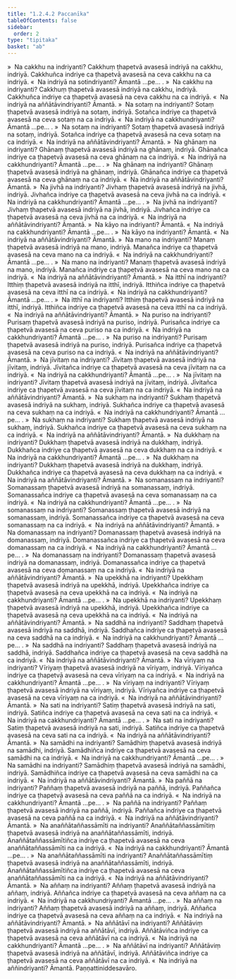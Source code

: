 ```yaml
---
title: "1.2.4.2 Paccanīka"
tableOfContents: false
sidebar:
  order: 2
type: "tipitaka"
basket: "ab"
---
```



<DynamicBreadcrumb />

<Division number="164">

<Paragraph number="1226">
»  Na cakkhu na indriyanti?
</Paragraph>

<Paragraph number="1227">
Cakkhuṃ ṭhapetvā avasesā indriyā na cakkhu, indriyā. Cakkhuñca indriye ca ṭhapetvā avasesā na ceva cakkhu na ca indriyā.
</Paragraph>

<Paragraph number="1228">
«  Na indriyā na sotindriyanti? Āmantā …pe… .
</Paragraph>

<Paragraph number="1229">
»  Na cakkhu na indriyanti?
</Paragraph>

<Paragraph number="1230">
Cakkhuṃ ṭhapetvā avasesā indriyā na cakkhu, indriyā. Cakkhuñca indriye ca ṭhapetvā avasesā na ceva cakkhu na ca indriyā.
</Paragraph>

<Paragraph number="1231">
«  Na indriyā na aññātāvindriyanti? Āmantā.
</Paragraph>

</Division>
<Division number="165">

<Paragraph number="1232">
»  Na sotaṃ na indriyanti?
</Paragraph>

<Paragraph number="1233">
Sotaṃ ṭhapetvā avasesā indriyā na sotaṃ, indriyā. Sotañca indriye ca ṭhapetvā avasesā na ceva sotaṃ na ca indriyā.
</Paragraph>

<Paragraph number="1234">
«  Na indriyā na cakkhundriyanti? Āmantā …pe… .
</Paragraph>

<Paragraph number="1235">
»  Na sotaṃ na indriyanti?
</Paragraph>

<Paragraph number="1236">
Sotaṃ ṭhapetvā avasesā indriyā na sotaṃ, indriyā. Sotañca indriye ca ṭhapetvā avasesā na ceva sotaṃ na ca indriyā.
</Paragraph>

<Paragraph number="1237">
«  Na indriyā na aññātāvindriyanti? Āmantā.
</Paragraph>

</Division>
<Division number="166">

<Paragraph number="1238">
»  Na ghānaṃ na indriyanti?
</Paragraph>

<Paragraph number="1239">
Ghānaṃ ṭhapetvā avasesā indriyā na ghānaṃ, indriyā. Ghānañca indriye ca ṭhapetvā avasesā na ceva ghānaṃ na ca indriyā.
</Paragraph>

<Paragraph number="1240">
«  Na indriyā na cakkhundriyanti? Āmantā …pe… .
</Paragraph>

<Paragraph number="1241">
»  Na ghānaṃ na indriyanti?
</Paragraph>

<Paragraph number="1242">
Ghānaṃ ṭhapetvā avasesā indriyā na ghānaṃ, indriyā. Ghānañca indriye ca ṭhapetvā avasesā na ceva ghānaṃ na ca indriyā.
</Paragraph>

<Paragraph number="1243">
«  Na indriyā na aññātāvindriyanti? Āmantā.
</Paragraph>

</Division>
<Division number="167">

<Paragraph number="1244">
»  Na jivhā na indriyanti?
</Paragraph>

<Paragraph number="1245">
Jivhaṃ ṭhapetvā avasesā indriyā na jivhā, indriyā. Jivhañca indriye ca ṭhapetvā avasesā na ceva jivhā na ca indriyā.
</Paragraph>

<Paragraph number="1246">
«  Na indriyā na cakkhundriyanti? Āmantā …pe… .
</Paragraph>

<Paragraph number="1247">
»  Na jivhā na indriyanti?
</Paragraph>

<Paragraph number="1248">
Jivhaṃ ṭhapetvā avasesā indriyā na jivhā, indriyā. Jivhañca indriye ca ṭhapetvā avasesā na ceva jivhā na ca indriyā.
</Paragraph>

<Paragraph number="1249">
«  Na indriyā na aññātāvindriyanti? Āmantā.
</Paragraph>

</Division>
<Division number="168">

<Paragraph number="1250">
»  Na kāyo na indriyanti? Āmantā.
</Paragraph>

<Paragraph number="1251">
«  Na indriyā na cakkhundriyanti? Āmantā …pe… .
</Paragraph>

<Paragraph number="1252">
»  Na kāyo na indriyanti? Āmantā.
</Paragraph>

<Paragraph number="1253">
«  Na indriyā na aññātāvindriyanti? Āmantā.
</Paragraph>

</Division>
<Division number="169">

<Paragraph number="1254">
»  Na mano na indriyanti?
</Paragraph>

<Paragraph number="1255">
Manaṃ ṭhapetvā avasesā indriyā na mano, indriyā. Manañca indriye ca ṭhapetvā avasesā na ceva mano na ca indriyā.
</Paragraph>

<Paragraph number="1256">
«  Na indriyā na cakkhundriyanti? Āmantā …pe… .
</Paragraph>

<Paragraph number="1257">
»  Na mano na indriyanti? Manaṃ ṭhapetvā avasesā indriyā na mano, indriyā. Manañca indriye ca ṭhapetvā avasesā na ceva mano na ca indriyā.
</Paragraph>

<Paragraph number="1258">
«  Na indriyā na aññātāvindriyanti? Āmantā.
</Paragraph>

</Division>
<Division number="170">

<Paragraph number="1259">
»  Na itthī na indriyanti?
</Paragraph>

<Paragraph number="1260">
Itthiṃ ṭhapetvā avasesā indriyā na itthī, indriyā. Itthiñca indriye ca ṭhapetvā avasesā na ceva itthī na ca indriyā.
</Paragraph>

<Paragraph number="1261">
«  Na indriyā na cakkhundriyanti? Āmantā …pe… .
</Paragraph>

<Paragraph number="1262">
»  Na itthī na indriyanti?
</Paragraph>

<Paragraph number="1263">
Itthiṃ ṭhapetvā avasesā indriyā na itthī, indriyā. Itthiñca indriye ca ṭhapetvā avasesā na ceva itthī na ca indriyā.
</Paragraph>

<Paragraph number="1264">
«  Na indriyā na aññātāvindriyanti? Āmantā.
</Paragraph>

</Division>
<Division number="171">

<Paragraph number="1265">
»  Na puriso na indriyanti?
</Paragraph>

<Paragraph number="1266">
Purisaṃ ṭhapetvā avasesā indriyā na puriso, indriyā. Purisañca indriye ca ṭhapetvā avasesā na ceva puriso na ca indriyā.
</Paragraph>

<Paragraph number="1267">
«  Na indriyā na cakkhundriyanti? Āmantā …pe… .
</Paragraph>

<Paragraph number="1268">
»  Na puriso na indriyanti?
</Paragraph>

<Paragraph number="1269">
Purisaṃ ṭhapetvā avasesā indriyā na puriso, indriyā. Purisañca indriye ca ṭhapetvā avasesā na ceva puriso na ca indriyā.
</Paragraph>

<Paragraph number="1270">
«  Na indriyā na aññātāvindriyanti? Āmantā.
</Paragraph>

</Division>
<Division number="172">

<Paragraph number="1271">
»  Na jīvitaṃ na indriyanti?
</Paragraph>

<Paragraph number="1272">
Jīvitaṃ ṭhapetvā avasesā indriyā na jīvitaṃ, indriyā. Jīvitañca indriye ca ṭhapetvā avasesā na ceva jīvitaṃ na ca indriyā.
</Paragraph>

<Paragraph number="1273">
«  Na indriyā na cakkhundriyanti? Āmantā …pe… .
</Paragraph>

<Paragraph number="1274">
»  Na jīvitaṃ na indriyanti?
</Paragraph>

<Paragraph number="1275">
Jīvitaṃ ṭhapetvā avasesā indriyā na jīvitaṃ, indriyā. Jīvitañca indriye ca ṭhapetvā avasesā na ceva jīvitaṃ na ca indriyā.
</Paragraph>

<Paragraph number="1276">
«  Na indriyā na aññātāvindriyanti? Āmantā.
</Paragraph>

</Division>
<Division number="173">

<Paragraph number="1277">
»  Na sukhaṃ na indriyanti?
</Paragraph>

<Paragraph number="1278">
Sukhaṃ ṭhapetvā avasesā indriyā na sukhaṃ, indriyā. Sukhañca indriye ca ṭhapetvā avasesā na ceva sukhaṃ na ca indriyā.
</Paragraph>

<Paragraph number="1279">
«  Na indriyā na cakkhundriyanti? Āmantā …pe… .
</Paragraph>

<Paragraph number="1280">
»  Na sukhaṃ na indriyanti?
</Paragraph>

<Paragraph number="1281">
Sukhaṃ ṭhapetvā avasesā indriyā na sukhaṃ, indriyā. Sukhañca indriye ca ṭhapetvā avasesā na ceva sukhaṃ na ca indriyā.
</Paragraph>

<Paragraph number="1282">
«  Na indriyā na aññātāvindriyanti? Āmantā.
</Paragraph>

</Division>
<Division number="174">

<Paragraph number="1283">
»  Na dukkhaṃ na indriyanti?
</Paragraph>

<Paragraph number="1284">
Dukkhaṃ ṭhapetvā avasesā indriyā na dukkhaṃ, indriyā. Dukkhañca indriye ca ṭhapetvā avasesā na ceva dukkhaṃ na ca indriyā.
</Paragraph>

<Paragraph number="1285">
«  Na indriyā na cakkhundriyanti? Āmantā …pe… .
</Paragraph>

<Paragraph number="1286">
»  Na dukkhaṃ na indriyanti?
</Paragraph>

<Paragraph number="1287">
Dukkhaṃ ṭhapetvā avasesā indriyā na dukkhaṃ, indriyā. Dukkhañca indriye ca ṭhapetvā avasesā na ceva dukkhaṃ na ca indriyā.
</Paragraph>

<Paragraph number="1288">
«  Na indriyā na aññātāvindriyanti? Āmantā.
</Paragraph>

</Division>
<Division number="175">

<Paragraph number="1289">
»  Na somanassaṃ na indriyanti?
</Paragraph>

<Paragraph number="1290">
Somanassaṃ ṭhapetvā avasesā indriyā na somanassaṃ, indriyā. Somanassañca indriye ca ṭhapetvā avasesā na ceva somanassaṃ na ca indriyā.
</Paragraph>

<Paragraph number="1291">
«  Na indriyā na cakkhundriyanti? Āmantā …pe… .
</Paragraph>

<Paragraph number="1292">
»  Na somanassaṃ na indriyanti?
</Paragraph>

<Paragraph number="1293">
Somanassaṃ ṭhapetvā avasesā indriyā na somanassaṃ, indriyā. Somanassañca indriye ca ṭhapetvā avasesā na ceva somanassaṃ na ca indriyā.
</Paragraph>

<Paragraph number="1294">
«  Na indriyā na aññātāvindriyanti? Āmantā.
</Paragraph>

</Division>
<Division number="176">

<Paragraph number="1295">
»  Na domanassaṃ na indriyanti?
</Paragraph>

<Paragraph number="1296">
Domanassaṃ ṭhapetvā avasesā indriyā na domanassaṃ, indriyā. Domanassañca indriye ca ṭhapetvā avasesā na ceva domanassaṃ na ca indriyā.
</Paragraph>

<Paragraph number="1297">
«  Na indriyā na cakkhundriyanti? Āmantā …pe… .
</Paragraph>

<Paragraph number="1298">
»  Na domanassaṃ na indriyanti?
</Paragraph>

<Paragraph number="1299">
Domanassaṃ ṭhapetvā avasesā indriyā na domanassaṃ, indriyā. Domanassañca indriye ca ṭhapetvā avasesā na ceva domanassaṃ na ca indriyā.
</Paragraph>

<Paragraph number="1300">
«  Na indriyā na aññātāvindriyanti? Āmantā.
</Paragraph>

</Division>
<Division number="177">

<Paragraph number="1301">
»  Na upekkhā na indriyanti?
</Paragraph>

<Paragraph number="1302">
Upekkhaṃ ṭhapetvā avasesā indriyā na upekkhā, indriyā. Upekkhañca indriye ca ṭhapetvā avasesā na ceva upekkhā na ca indriyā.
</Paragraph>

<Paragraph number="1303">
«  Na indriyā na cakkhundriyanti? Āmantā …pe… .
</Paragraph>

<Paragraph number="1304">
»  Na upekkhā na indriyanti?
</Paragraph>

<Paragraph number="1305">
Upekkhaṃ ṭhapetvā avasesā indriyā na upekkhā, indriyā. Upekkhañca indriye ca ṭhapetvā avasesā na ceva upekkhā na ca indriyā.
</Paragraph>

<Paragraph number="1306">
«  Na indriyā na aññātāvindriyanti? Āmantā.
</Paragraph>

</Division>
<Division number="178">

<Paragraph number="1307">
»  Na saddhā na indriyanti?
</Paragraph>

<Paragraph number="1308">
Saddhaṃ ṭhapetvā avasesā indriyā na saddhā, indriyā. Saddhañca indriye ca ṭhapetvā avasesā na ceva saddhā na ca indriyā.
</Paragraph>

<Paragraph number="1309">
«  Na indriyā na cakkhundriyanti? Āmantā …pe… .
</Paragraph>

<Paragraph number="1310">
»  Na saddhā na indriyanti?
</Paragraph>

<Paragraph number="1311">
Saddhaṃ ṭhapetvā avasesā indriyā na saddhā, indriyā. Saddhañca indriye ca ṭhapetvā avasesā na ceva saddhā na ca indriyā.
</Paragraph>

<Paragraph number="1312">
«  Na indriyā na aññātāvindriyanti? Āmantā.
</Paragraph>

</Division>
<Division number="179">

<Paragraph number="1313">
»  Na vīriyaṃ na indriyanti?
</Paragraph>

<Paragraph number="1314">
Vīriyaṃ ṭhapetvā avasesā indriyā na vīriyaṃ, indriyā. Vīriyañca indriye ca ṭhapetvā avasesā na ceva vīriyaṃ na ca indriyā.
</Paragraph>

<Paragraph number="1315">
«  Na indriyā na cakkhundriyanti? Āmantā …pe… .
</Paragraph>

<Paragraph number="1316">
»  Na vīriyaṃ na indriyanti?
</Paragraph>

<Paragraph number="1317">
Vīriyaṃ ṭhapetvā avasesā indriyā na vīriyaṃ, indriyā. Vīriyañca indriye ca ṭhapetvā avasesā na ceva vīriyaṃ na ca indriyā.
</Paragraph>

<Paragraph number="1318">
«  Na indriyā na aññātāvindriyanti? Āmantā.
</Paragraph>

</Division>
<Division number="180">

<Paragraph number="1319">
»  Na sati na indriyanti? Satiṃ ṭhapetvā avasesā indriyā na sati, indriyā. Satiñca indriye ca ṭhapetvā avasesā na ceva sati na ca indriyā.
</Paragraph>

<Paragraph number="1320">
«  Na indriyā na cakkhundriyanti? Āmantā …pe… .
</Paragraph>

<Paragraph number="1321">
»  Na sati na indriyanti?
</Paragraph>

<Paragraph number="1322">
Satiṃ ṭhapetvā avasesā indriyā na sati, indriyā. Satiñca indriye ca ṭhapetvā avasesā na ceva sati na ca indriyā.
</Paragraph>

<Paragraph number="1323">
«  Na indriyā na aññātāvindriyanti? Āmantā.
</Paragraph>

</Division>
<Division number="181">

<Paragraph number="1324">
»  Na samādhi na indriyanti?
</Paragraph>

<Paragraph number="1325">
Samādhiṃ ṭhapetvā avasesā indriyā na samādhi, indriyā. Samādhiñca indriye ca ṭhapetvā avasesā na ceva samādhi na ca indriyā.
</Paragraph>

<Paragraph number="1326">
«  Na indriyā na cakkhundriyanti? Āmantā …pe… .
</Paragraph>

<Paragraph number="1327">
»  Na samādhi na indriyanti?
</Paragraph>

<Paragraph number="1328">
Samādhiṃ ṭhapetvā avasesā indriyā na samādhi, indriyā. Samādhiñca indriye ca ṭhapetvā avasesā na ceva samādhi na ca indriyā.
</Paragraph>

<Paragraph number="1329">
«  Na indriyā na aññātāvindriyanti? Āmantā.
</Paragraph>

</Division>
<Division number="182">

<Paragraph number="1330">
»  Na paññā na indriyanti?
</Paragraph>

<Paragraph number="1331">
Paññaṃ ṭhapetvā avasesā indriyā na paññā, indriyā. Paññañca indriye ca ṭhapetvā avasesā na ceva paññā na ca indriyā.
</Paragraph>

<Paragraph number="1332">
«  Na indriyā na cakkhundriyanti? Āmantā …pe… .
</Paragraph>

<Paragraph number="1333">
»  Na paññā na indriyanti?
</Paragraph>

<Paragraph number="1334">
Paññaṃ ṭhapetvā avasesā indriyā na paññā, indriyā. Paññañca indriye ca ṭhapetvā avasesā na ceva paññā na ca indriyā.
</Paragraph>

<Paragraph number="1335">
«  Na indriyā na aññātāvindriyanti? Āmantā.
</Paragraph>

</Division>
<Division number="183">

<Paragraph number="1336">
»  Na anaññātaññassāmīti na indriyanti?
</Paragraph>

<Paragraph number="1337">
Anaññātaññassāmītiṃ ṭhapetvā avasesā indriyā na anaññātaññassāmīti, indriyā. Anaññātaññassāmītiñca indriye ca ṭhapetvā avasesā na ceva anaññātaññassāmīti na ca indriyā.
</Paragraph>

<Paragraph number="1338">
«  Na indriyā na cakkhundriyanti? Āmantā …pe… .
</Paragraph>

<Paragraph number="1339">
»  Na anaññātaññassāmīti na indriyanti?
</Paragraph>

<Paragraph number="1340">
Anaññātaññassāmītiṃ ṭhapetvā avasesā indriyā na anaññātaññassāmīti, indriyā. Anaññātaññassāmītiñca indriye ca ṭhapetvā avasesā na ceva anaññātaññassāmīti na ca indriyā.
</Paragraph>

<Paragraph number="1341">
«  Na indriyā na aññātāvindriyanti? Āmantā.
</Paragraph>

</Division>
<Division number="184">

<Paragraph number="1342">
»  Na aññaṃ na indriyanti?
</Paragraph>

<Paragraph number="1343">
Aññaṃ ṭhapetvā avasesā indriyā na aññaṃ, indriyā. Aññañca indriye ca ṭhapetvā avasesā na ceva aññaṃ na ca indriyā.
</Paragraph>

<Paragraph number="1344">
«  Na indriyā na cakkhundriyanti? Āmantā …pe… .
</Paragraph>

<Paragraph number="1345">
»  Na aññaṃ na indriyanti?
</Paragraph>

<Paragraph number="1346">
Aññaṃ ṭhapetvā avasesā indriyā na aññaṃ, indriyā. Aññañca indriye ca ṭhapetvā avasesā na ceva aññaṃ na ca indriyā.
</Paragraph>

<Paragraph number="1347">
«  Na indriyā na aññātāvindriyanti? Āmantā.
</Paragraph>

</Division>
<Division number="185">

<Paragraph number="1348">
»  Na aññātāvī na indriyanti?
</Paragraph>

<Paragraph number="1349">
Aññātāviṃ ṭhapetvā avasesā indriyā na aññātāvī, indriyā. Aññātāviñca indriye ca ṭhapetvā avasesā na ceva aññātāvī na ca indriyā.
</Paragraph>

<Paragraph number="1350">
«  Na indriyā na cakkhundriyanti? Āmantā …pe… .
</Paragraph>

<Paragraph number="1351">
»  Na aññātāvī na indriyanti?
</Paragraph>

<Paragraph number="1352">
Aññātāviṃ ṭhapetvā avasesā indriyā na aññātāvī, indriyā. Aññātāviñca indriye ca ṭhapetvā avasesā na ceva aññātāvī na ca indriyā.
</Paragraph>

<Paragraph number="1353">
«  Na indriyā na aññindriyanti? Āmantā.

</Paragraph>
</Division>

<Paragraph number="1354" type="center">
Paṇṇattiniddesavāro.
</Paragraph>